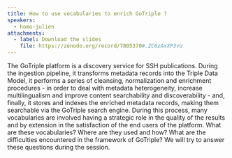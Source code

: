 ```yaml
---
title: How to use vocabularies to enrich GoTriple ?
speakers:
  - homo-julien
attachments:
  - label: Download the slides
    file: https://zenodo.org/record/7805370#.ZC6zAxXP3vU
---
```

The GoTriple platform is a discovery service for SSH publications. During the ingestion pipeline, it transforms metadata records into the Triple Data Model, it performs a series of cleansing, normalization and enrichment procedures - in order to deal with metadata heterogeneity, increase multilingualism and improve content searchability and discoverability - and, finally, it stores and indexes the enriched metadata records, making them searchable via the GoTriple search engine. During this process, many vocabularies are involved having a strategic role in the quality of the results and by extension in the satisfaction of the end users of the platform. What are these vocabularies? Where are they used and how? What are the difficulties encountered in the framework of GoTriple? We will try to answer these questions during the session.

<Speakers>
  <Speaker speaker="homo-julien" />
</Speakers>

